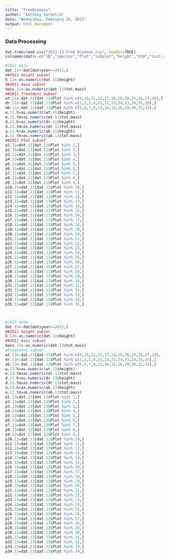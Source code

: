 ```yaml
---
title: "TreeBiomass"
author: "Anthony Gardella"
date: "Wednesday, February 25, 2015"
output: html_document
---
```


### Data Processing 

```r
dat.tree=read.csv("2011-13 Tree Biomass.csv", header=TRUE)
colnames(dat)<-c("ID","species","Plot","subplot","height","d10","init.stem.weight","bag","tot.stem.mass","leaf.mass","year","tot.mass","tot.branch.mass")

#2011 data
dat.11<-dat[dat$year==2011,]
##2011 height subset
h.11<-as.numeric(dat.11$height)
##2011 mass subset
mass.11<-as.numeric(dat.11$tot.mass)
##2011 Treatment Subset
wt.11<-dat.11[dat.11$Plot %in% c(9,10,11,12,17,18,19,20,25,26,27,28),]
dr.11<-dat.11[dat.11$Plot %in% c(1,2,3,4,21,22,23,24,33,34,35,36),]
ab.11<-dat.11[dat.11$Plot %in% c(5,6,7,8,13,14,15,16,29,30,31,32),]
w.11.h=as.numeric(wt.11$height)
w.11.tm=as.numeric(wt.11$tot.mass)
d.11.h=as.numeric(dr.11$height)
d.11.tm=as.numeric(dr.11$tot.mass)
a.11.h=as.numeric(ab.11$height)
a.11.tm=as.numeric(ab.11$tot.mass)
##2011 Plot subset
p1.11=dat.11[dat.11$Plot %in% 1,]
p2.11=dat.11[dat.11$Plot %in% 2,]
p3.11=dat.11[dat.11$Plot %in% 3,]
p4.11=dat.11[dat.11$Plot %in% 4,]
p5.11=dat.11[dat.11$Plot %in% 5,]
p6.11=dat.11[dat.11$Plot %in% 6,]
p7.11=dat.11[dat.11$Plot %in% 7,]
p8.11=dat.11[dat.11$Plot %in% 8,]
p9.11=dat.11[dat.11$Plot %in% 9,]
p10.11=dat.11[dat.11$Plot %in% 10,]
p11.11=dat.11[dat.11$Plot %in% 11,]
p12.11=dat.11[dat.11$Plot %in% 12,]
p13.11=dat.11[dat.11$Plot %in% 13,]
p14.11=dat.11[dat.11$Plot %in% 14,]
p15.11=dat.11[dat.11$Plot %in% 15,]
p16.11=dat.11[dat.11$Plot %in% 16,]
p17.11=dat.11[dat.11$Plot %in% 17,]
p18.11=dat.11[dat.11$Plot %in% 18,]
p19.11=dat.11[dat.11$Plot %in% 19,]
p20.11=dat.11[dat.11$Plot %in% 20,]
p21.11=dat.11[dat.11$Plot %in% 21,]
p22.11=dat.11[dat.11$Plot %in% 22,]
p23.11=dat.11[dat.11$Plot %in% 23,]
p24.11=dat.11[dat.11$Plot %in% 24,]
p25.11=dat.11[dat.11$Plot %in% 25,]
p26.11=dat.11[dat.11$Plot %in% 26,]
p27.11=dat.11[dat.11$Plot %in% 27,]
p28.11=dat.11[dat.11$Plot %in% 28,]
p29.11=dat.11[dat.11$Plot %in% 29,]
p30.11=dat.11[dat.11$Plot %in% 30,]
p31.11=dat.11[dat.11$Plot %in% 31,]
p32.11=dat.11[dat.11$Plot %in% 32,]
p33.11=dat.11[dat.11$Plot %in% 33,]
p34.11=dat.11[dat.11$Plot %in% 34,]
p35.11=dat.11[dat.11$Plot %in% 35,]



#2013 data
dat.13<-dat[dat$year==2013,]
##2011 height subset
h.13<-as.numeric(dat.13$height)
##2011 mass subset
mass.13<-as.numeric(dat.13$tot.mass)
#Treatment subset
wt.13<-dat.13[dat.13$Plot %in% c(9,10,11,12,17,18,19,20,25,26,27,28), ]
dr.13<-dat.13[dat.13$Plot %in% c(1,2,3,4,21,22,23,24,33,34,35,36),]
ab.13<-dat.13[dat.13$Plot %in% c(5,6,7,8,13,14,15,16,29,30,31,32),]
w.13.h=as.numeric(wt.13$height)
w.13.tm=as.numeric(wt.13$tot.mass)
d.13.h=as.numeric(dr.13$height)
d.13.tm=as.numeric(dr.13$tot.mass)
a.13.h=as.numeric(ab.13$height)
a.13.tm=as.numeric(ab.13$tot.mass)
p1.13=dat.13[dat.13$Plot %in% 1,]
p2.13=dat.13[dat.13$Plot %in% 2,]
p3.13=dat.13[dat.13$Plot %in% 3,]
p4.13=dat.13[dat.13$Plot %in% 4,]
p5.13=dat.13[dat.13$Plot %in% 5,]
p6.13=dat.13[dat.13$Plot %in% 6,]
p7.13=dat.13[dat.13$Plot %in% 7,]
p8.13=dat.13[dat.13$Plot %in% 8,]
p9.13=dat.13[dat.13$Plot %in% 9,]
p10.13=dat.13[dat.13$Plot %in% 10,]
p11.13=dat.13[dat.13$Plot %in% 11,]
p12.13=dat.13[dat.13$Plot %in% 12,]
p13.13=dat.13[dat.13$Plot %in% 13,]
p14.13=dat.13[dat.13$Plot %in% 14,]
p15.13=dat.13[dat.13$Plot %in% 15,]
p16.13=dat.13[dat.13$Plot %in% 16,]
p17.13=dat.13[dat.13$Plot %in% 17,]
p18.13=dat.13[dat.13$Plot %in% 18,]
p19.13=dat.13[dat.13$Plot %in% 19,]
p20.13=dat.13[dat.13$Plot %in% 20,]
p21.13=dat.13[dat.13$Plot %in% 21,]
p22.13=dat.13[dat.13$Plot %in% 22,]
p23.13=dat.13[dat.13$Plot %in% 23,]
p24.13=dat.13[dat.13$Plot %in% 24,]
p25.13=dat.13[dat.13$Plot %in% 25,]
p26.13=dat.13[dat.13$Plot %in% 26,]
p27.13=dat.13[dat.13$Plot %in% 27,]
p28.13=dat.13[dat.13$Plot %in% 28,]
p29.13=dat.13[dat.13$Plot %in% 29,]
p30.13=dat.13[dat.13$Plot %in% 30,]
p31.13=dat.13[dat.13$Plot %in% 31,]
p32.13=dat.13[dat.13$Plot %in% 32,]
p33.13=dat.13[dat.13$Plot %in% 33,]
p34.13=dat.13[dat.13$Plot %in% 34,]
```

```r




```
